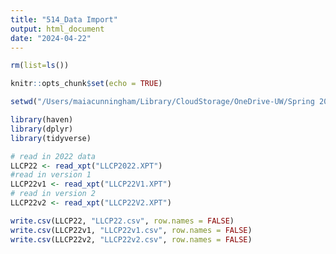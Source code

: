 ```yaml
---
title: "514_Data Import"
output: html_document
date: "2024-04-22"
---
```


```r
rm(list=ls())
```

```r
knitr::opts_chunk$set(echo = TRUE)

setwd("/Users/maiacunningham/Library/CloudStorage/OneDrive-UW/Spring 2024/EPI 514/EPI 514 Working Directory")

library(haven)
library(dplyr)
library(tidyverse)

# read in 2022 data
LLCP22 <- read_xpt("LLCP2022.XPT")
#read in version 1
LLCP22v1 <- read_xpt("LLCP22V1.XPT")
# read in version 2
LLCP22v2 <- read_xpt("LLCP22V2.XPT")

write.csv(LLCP22, "LLCP22.csv", row.names = FALSE)
write.csv(LLCP22v1, "LLCP22v1.csv", row.names = FALSE)
write.csv(LLCP22v2, "LLCP22v2.csv", row.names = FALSE)

```
